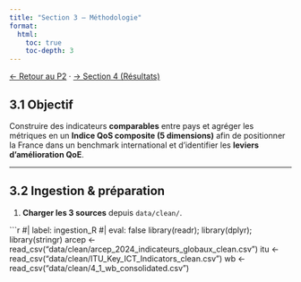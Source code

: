 ```yaml
---
title: "Section 3 — Méthodologie"
format:
  html:
    toc: true
    toc-depth: 3
---
```


[← Retour au P2](../projet2_arcep2024.qmd) · [→ Section 4 (Résultats)](S4.qmd)

## 3.1 Objectif

Construire des indicateurs **comparables** entre pays et agréger les métriques en un **Indice QoS composite (5 dimensions)** afin de positionner la France dans un benchmark international et d’identifier les **leviers d’amélioration QoE**.

---

## 3.2 Ingestion & préparation

1. **Charger les 3 sources** depuis `data/clean/`.

```r
#| label: ingestion_R
#| eval: false
library(readr); library(dplyr); library(stringr)
arcep <- read_csv("data/clean/arcep_2024_indicateurs_globaux_clean.csv")
itu   <- read_csv("data/clean/ITU_Key_ICT_Indicators_clean.csv")
wb    <- read_csv("data/clean/4_1_wb_consolidated.csv")

